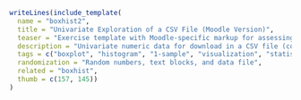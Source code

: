 ```r
writeLines(include_template(
  name = "boxhist2",
  title = "Univariate Exploration of a CSV File (Moodle Version)",
  teaser = "Exercise template with Moodle-specific markup for assessing the interpretation of exploratory statistics (quantiles) and graphics (boxplot and histogram) based on a randomly-generated CSV file.",
  description = "Univariate numeric data for download in a CSV file (comma-separated values) need to be assessed using quantiles (three numeric items) and exploratory graphics (three single-choice items). Data are drawn randomly from a suitable data-generating process so that the single-choice items are either about correct or clearly wrong. The six items are embedded into the exercise using Moodle-specific markup for somewhat improved layout.",
  tags = c("boxplot", "histogram", "1-sample", "visualization", "statistics", "moodle"),
  randomization = "Random numbers, text blocks, and data file",
  related = "boxhist",
  thumb = c(157, 145))
)
```
